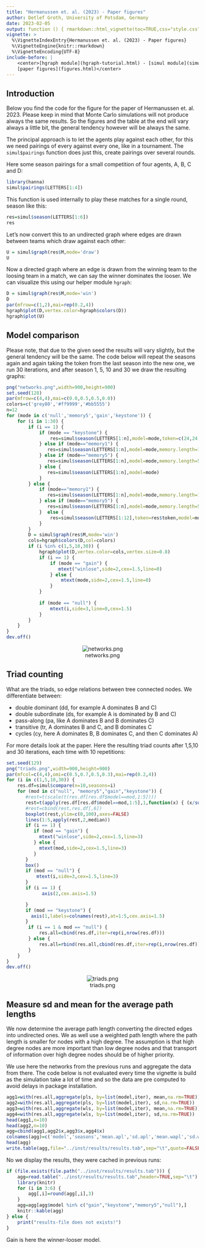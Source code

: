 ```yaml
---
title: "Hermanussen et. al. (2023) - Paper figures"
author: Detlef Groth, University of Potsdam, Germany
date: 2023-02-05
output: function () { rmarkdown::html_vignette(toc=TRUE,css="style.css") }
vignette: >
  %\VignetteIndexEntry{Hermanussen et. al. (2023) - Paper figures}
  %\VignetteEngine{knitr::rmarkdown}
  %\VignetteEncoding{UTF-8}
include-before: |
    <center>[hgraph module](hgraph-tutorial.html) - [simul module](simul-tutorial.html) -
    [paper figures](figures.html)</center>
---
```


## Introduction

Below you find the code for the figure for the paper of Hermanussen et. al.
2023. Please keep in mind that Monte Carlo simulations will not produce always the same results. So the figures and the table at the end will vary always a little bit, the general tendency however will be always the same.

The principal approach is to let the agents play against each other, for this
we need pairings of every against every one, like in a tournament. The `simul$pairings` function does just this, create pairings over several rounds.

Here some season pairings for a small competition of four agents, A, B, C and D:

```r
library(hanna)
simul$pairings(LETTERS[1:4])
```

This function is used internally to play these matches for a single round,
season like this:

```r
res=simul$season(LETTERS[1:6])
res
```

Let's now convert this to an undirected graph where edges are drawn between
teams which draw against each other:

```r
U = simul$graph(res$M,mode='draw')
U
```

Now a directed graph where an edge is drawn from the winning team to the
loosing team in a match, we can say the winner dominates the looser. We can visualize this using our helper module `hgraph`:

```r
D = simul$graph(res$M,mode='win')
D
par(mfrow=c(1,2),mai=rep(0.2,4))
hgraph$plot(D,vertex.color=hgraph$colors(D))
hgraph$plot(U)
```

## Model comparison

Please note, that due to the given seed the results will vary slightly, but
the general tendency will be the same. The code below will repeat the seasons
again and again taking the token from the last season into the new one, we run
30 iterations, and after season 1, 5, 10 and 30 we draw the resulting graphs:

```r
png("networks.png",width=900,height=900)
set.seed(128)
par(mfrow=c(4,4),mai=c(0.0,0.5,0.5,0.0))
colors=c('grey80','#ff9999','#bb5555')
n=12
for (mode in c('null','memory5','gain','keystone')) {
    for (i in 1:30) {
        if (i == 1) {
            if (mode == "keystone") {
                res=simul$season(LETTERS[1:n],model=mode,token=c(24,24,rep(12,n-2)))
            } else if (mode=="memory1") {
               res=simul$season(LETTERS[1:n],model=mode,memory.length=1)
            } else if (mode=="memory5") {
               res=simul$season(LETTERS[1:n],model=mode,memory.length=5)
            } else {
               res=simul$season(LETTERS[1:n],model=mode)
            }
        } else {
            if (mode=="memory1") {
               res=simul$season(LETTERS[1:n],model=mode,memory.length=1,memory=res$memory)
            } else if (mode=="memory5") {
               res=simul$season(LETTERS[1:n],model=mode,memory.length=5,memory=res$memory)
            }  else {
                res=simul$season(LETTERS[1:12],token=res$token,model=mode)
            }
        }  
        D = simul$graph(res$M,mode='win') 
        cols=hgraph$colors(D,col=colors)
        if (i %in% c(1,5,10,30)) {
            hgraph$plot(D,vertex.color=cols,vertex.size=0.8)
            if (i == 1) {
                if (mode == "gain") {
                   mtext("winlose",side=2,cex=1.5,line=0)
                } else {
                    mtext(mode,side=2,cex=1.5,line=0)
                }   
            }
        
            if (mode == "null") {
                mtext(i,side=3,line=0,cex=1.5)
            }
        }
    }   
}
dev.off()
```

<center>
![networks.png](networks.png)
</center>

## Triad counting

What are the triads, so edge relations between tree connected nodes. We
differentiate between:

* double dominant (dd, for example A dominates B and C)
* double subordinate (ds, for example A is dominated by B and C)
* pass-along (pa, like A dominates B and B dominates C)
* transitive (tr, A dominates B and C, and B dominates C
* cycles (cy, here A dominates B, B dominates C, and then C dominates A)

For more details look at the paper. Here the resulting triad counts after
1,5,10 and 30 iterations, each time with 10 repetitions:


```r
set.seed(129) 
png("triads.png",width=900,height=900)
par(mfcol=c(4,4),omi=c(0.5,0.7,0.5,0.3),mai=rep(0.2,4))  
for (i in c(1,5,10,30)) {
    res.df=simul$compare(n=10,seasons=i) 
    for (mod in c("null", "memory5","gain","keystone")) {  
       #rest=t(scale(t(res.df[res.df$model==mod,1:5]))) 
       rest=t(apply(res.df[res.df$model==mod,1:5],1,function(x) { (x/sum(x))*100} ))
       #rest=cbind(rest,res.df[,6])
       boxplot(rest,ylim=c(0,100),axes=FALSE) 
       lines(1:5,apply(rest,2,median)) 
       if (i == 1) {
          if (mod == "gain") {
            mtext("winlose",side=2,cex=1.5,line=3)
          } else {
            mtext(mod,side=2,cex=1.5,line=3)
          }
       }
       box()
       if (mod == "null") {
           mtext(i,side=3,cex=1.5,line=3)
       }
       if (i == 1) {
             axis(2,cex.axis=1.5)

       }
       if (mod == "keystone") {
         axis(1,labels=colnames(rest),at=1:5,cex.axis=1.5)
       }
        if (i == 1 & mod == "null") {
            res.all=cbind(res.df,iter=rep(i,nrow(res.df)))
        } else {
            res.all=rbind(res.all,cbind(res.df,iter=rep(i,nrow(res.df))))
        }
    } 
}
dev.off()
```

<center>
![triads.png](triads.png)
</center>

## Measure sd and mean for the average path lengths

We now determine the average path length converting the directed edges into
undirected ones. We as well use a weighted path length where the path length
is smaller for nodes with a high degree. The assumption is that high degree
nodes are more important than low degree nodes and that transport of
information over high degree nodes should be of higher priority.

We use here the networks from the previous runs and aggregate the data from
there. The code below is not evaluated every time the vignette is build as the
simulation take a lot of time and so the data are pre computed to avoid delays
in package installation.

```r
agg1=with(res.all,aggregate(pls, by=list(model,iter), mean,na.rm=TRUE))
agg2=with(res.all,aggregate(pls, by=list(model,iter), sd,na.rm=TRUE))
agg3=with(res.all,aggregate(wls, by=list(model,iter), mean,na.rm=TRUE))
agg4=with(res.all,aggregate(wls, by=list(model,iter), sd,na.rm=TRUE))
head(agg1,n=10) 
head(agg2,n=10) 
agg=cbind(agg1,agg2$x,agg3$x,agg4$x)
colnames(agg)=c('model','seasons','mean.apl','sd.apl','mean.wapl','sd.wapl')
head(agg)
write.table(agg,file="../inst/results/results.tab",sep="\t",quote=FALSE)
```

No we display the results, they were cached in previous runs:

```r
if (file.exists(file.path("../inst/results/results.tab"))) {
    agg=read.table("../inst/results/results.tab",header=TRUE,sep="\t")
    library(knitr)
    for (i in 3:6) {
        agg[,i]=round(agg[,i],3)
    }   
    agg=agg[agg$model %in% c("gain","keystone","memory5","null"),]
    knitr::kable(agg)
} else {
    print("results-file does not exists!")
}
```

Gain is here the winner-looser model.




